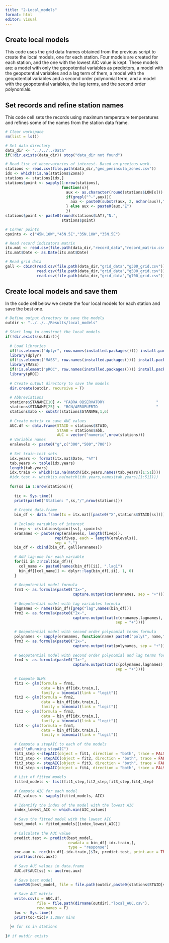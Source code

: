 ```yaml
---
title: "2-Local_models"
format: html
editor: visual
---
```


## Create local models

This code uses the grid data frames obtained from the previous script to create the local models, one for each station. Four models are created for each station, and the one with the lowest AIC value is kept. These models are: a model with only the geopotential variables as predictors, a model with the geopotential variables and a lag term of them, a model with the geopotential variables and a second order polynomial term, and a model with the geopotential variables, the lag terms, and the second order polynomials.

## Set records and refine station names

This code cell sets the records using maximum temperature temperatures and refines some of the names from the station data frame.

```r

# Clear workspace
rm(list = ls())

# Set data directory
data_dir <- "../../../Data"
if(!dir.exists(data_dir)) stop("data_dir not found")

# Read list of observatories of interest. Based on previous work.
stations <- read.csv(file.path(data_dir,"geo_peninsula_zones.csv"))
idx <- which(!is.na(stations$Zona))
stations <- stations[idx,]
stations$point <- sapply(1:nrow(stations),
                         function(x){
                           aux <- as.character(round(stations$LON[x]))
                           if(grepl("^-",aux)){
                             aux <- paste0(substr(aux, 2, nchar(aux)),"W")
                           } else aux <- paste0(aux,"E")
                           })
stations$point <- paste0(round(stations$LAT),"N.",
                         stations$point)

# Corner points
cpoints <- c("45N.10W","45N.5E","35N.10W","35N.5E")

# Read record indicators matrix
itx.mat <- read.csv(file.path(data_dir,"record_data","record_matrix.csv"))
itx.mat$Date <- as.Date(itx.mat$Date)

# Read grid data
gall <- cbind(read.csv(file.path(data_dir,"grid_data","g300_grid.csv")),
              read.csv(file.path(data_dir,"grid_data","g500_grid.csv")),
              read.csv(file.path(data_dir,"grid_data","g700_grid.csv")))

```

## Create local models and save them

In the code cell below we create the four local models for each station and save the best one.

```r

# Define output directory to save the models
outdir <- "../../../Results/local_models"

# Start loop to construct the local models
if(!dir.exists(outdir)){
  
  # Load libraries
  if(!is.element("dplyr", row.names(installed.packages()))) install.packages("dplyr")
  library(dplyr)
  if(!is.element("MASS", row.names(installed.packages()))) install.packages("MASS")
  library(MASS)
  if(!is.element("pROC", row.names(installed.packages()))) install.packages("pROC")
  library(pROC)
  
  # Create output directory to save the models
  dir.create(outdir, recursive = T)
  
  # Abbreviations
  stations$STANAME[10] <- "FABRA OBSERVATORY                       "
  stations$STANAME[25] <- "BCN/AEROPUERTO                          "
  stations$abb <- substr(stations$STANAME,1,6)
  
  # Create matrix to save AUC values
  AUC.df <- data.frame(STAID = stations$STAID,
                       STAAB = stations$abb,
                       AUC = vector("numeric",nrow(stations)))
  # Variable names
  eralevels <- paste0("g",c("300","500","700"))
  
  # Set train-test sets
  idx.years <- format(itx.mat$Date, "%Y")
  tab.years <- table(idx.years)
  length(tab.years)
  idx.train <- which(!is.na(match(idx.years,names(tab.years)[1:51])))
  #idx.test <- which(is.na(match(idx.years,names(tab.years)[1:51])))
  
  for(ss in 1:nrow(stations)){
    
    tic <- Sys.time()
    print(paste0("Station: ",ss,"/",nrow(stations)))
  
    # Create data.frame
    bin_df <- data.frame(Ix = itx.mat[[paste0("X",stations$STAID[ss])]])
    
    # Include variables of interest
    fivep <- c(stations$point[ss], cpoints)
    eranames <- paste(rep(eralevels, length(fivep)),
                      rep(fivep, each = length(eralevels)),
                      sep = ".")
    bin_df <- cbind(bin_df, gall[eranames])
    
    # Add lag-one for each variable
    for(ii in 2:ncol(bin_df)){
      col_name <- paste0(names(bin_df)[ii], ".lag1")
      bin_df[[col_name]] <- dplyr::lag(bin_df[,ii], 1, 0)
    }
    
    # Geopotential model formula
    frm1 <- as.formula(paste0("Ix~",
                              capture.output(cat(eranames, sep = "+"))))
    
    # Geopotential model with lag variables formula
    lagnames <- names(bin_df)[grep("lag",names(bin_df))]
    frm2 <- as.formula(paste0("Ix~",
                              capture.output(cat(c(eranames,lagnames),
                                                 sep = "+"))))
    
    # Geopotential model with second order polynomial terms formula
    polynames <- sapply(eranames, function(name) paste0("poly(", name,",2)"))
    frm3 <- as.formula(paste0("Ix~",
                              capture.output(cat(polynames, sep = "+"))))
    
    # Geopotential model with second order polynomial and lag terms formula
    frm4 <- as.formula(paste0("Ix~",
                              capture.output(cat(c(polynames,lagnames),
                                                 sep = "+"))))
    
    # Compute GLMs
    fit1 <- glm(formula = frm1,
                data = bin_df[idx.train,],
                family = binomial(link = "logit"))
    fit2 <- glm(formula = frm2,
                data = bin_df[idx.train,],
                family = binomial(link = "logit"))
    fit3 <- glm(formula = frm3,
                data = bin_df[idx.train,],
                family = binomial(link = "logit"))
    fit4 <- glm(formula = frm4,
                data = bin_df[idx.train,],
                family = binomial(link = "logit"))
    
    # Compute a stepAIC to each of the models
    cat("\nRunning stepAIC")
    fit1_step <-stepAIC(object = fit1, direction = "both", trace = FALSE)
    fit2_step <- stepAIC(object = fit2, direction = "both", trace = FALSE)
    fit3_step <- stepAIC(object = fit3, direction = "both", trace = FALSE)
    fit4_step <-stepAIC(object = fit4, direction = "both", trace = FALSE)
    
    # List of fitted models
    fitted_models <- list(fit1_step,fit2_step,fit3_step,fit4_step)
    
    # Compute AIC for each model
    AIC_values <- sapply(fitted_models, AIC)
    
    # Identify the index of the model with the lowest AIC
    index_lowest_AIC <- which.min(AIC_values)
  
    # Save the fitted model with the lowest AIC
    best_model <- fitted_models[[index_lowest_AIC]]
  
    # Calculate the AUC value
    predict.test <- predict(best_model,
                            newdata = bin_df[-idx.train,],
                            type = "response")
    roc.aux <- roc(bin_df[-idx.train,]$Ix, predict.test, print.auc = TRUE)
    print(auc(roc.aux))
    
    # Save AUC values in data.frame
    AUC.df$AUC[ss] <- auc(roc.aux)
    
    # Save best model
    saveRDS(best_model, file = file.path(outdir,paste0(stations$STAID[ss],".rds")))

    # Save AUC matrix
    write.csv(x = AUC.df,
              file = file.path(dirname(outdir),"local_AUC.csv"),
              row.names = F)
    toc <- Sys.time()
    print(toc-tic)# 1.2087 mins
    
  }# for ss in stations
  
}# if outdir exists


```
